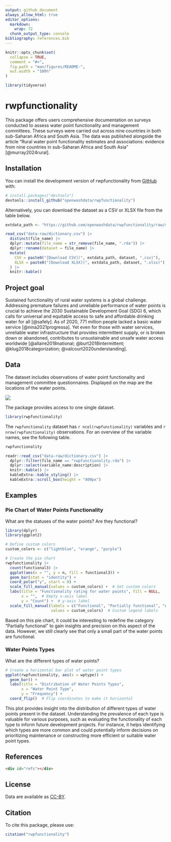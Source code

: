 ```yaml
---
output: github_document
always_allow_html: true
editor_options: 
  markdown: 
    wrap: 72
  chunk_output_type: console
bibliography: references.bib
---
```


<!-- README.md is generated from README.Rmd. Please edit that file -->

```r
knitr::opts_chunk$set(
  collapse = TRUE,
  comment = "#>",
  fig.path = "man/figures/README-",
  out.width = "100%"
)

library(tidyverse)
```

# rwpfunctionality

<!-- badges: start -->

<!-- badges: end -->

This package offers users comprehensive documentation on surveys conducted to assess water point functionality and management committees. These surveys were carried out across nine countries in both sub-Saharan Africa and South Asia. The data was published alongside the article "Rural water point functionality estimates and associations: evidence from nine countries in sub-Saharan Africa and South Asia" [@murray2024rural].

## Installation

You can install the development version of rwpfunctionality from [GitHub](https://github.com/) with:

```r
# install.packages("devtools")
devtools::install_github("openwashdata/rwpfunctionality")
```

Alternatively, you can download the dataset as a CSV or XLSX
file from the table below.

```r

extdata_path <- "https://github.com/openwashdata/rwpfunctionality/raw/main/inst/extdata/"

read_csv("data-raw/dictionary.csv") |> 
  distinct(file_name) |> 
  dplyr::mutate(file_name = str_remove(file_name, ".rda")) |> 
  dplyr::rename(dataset = file_name) |> 
  mutate(
    CSV = paste0("[Download CSV](", extdata_path, dataset, ".csv)"),
    XLSX = paste0("[Download XLSX](", extdata_path, dataset, ".xlsx)")
  ) |> 
  knitr::kable()

```

## Project goal

Sustained functionality of rural water systems is a global challenge. Addressing premature failures and unreliable performance of water points is crucial to achieve the 2030 Sustainable Development Goal (SDG) 6, which calls for universal and equitable access to safe and affordable drinking water for all [@safely]. As of 2020, 771 million people lacked a basic water service [@nina2021progressa]. Yet even for those with water services, unreliable water infrastructure that provides intermittent supply, or is broken down or abandoned, contributes to unsustainable and unsafe water access worldwide [@allaire2018national; @burt2018intermittent; @klug2018categorization; @valcourt2020understanding].


## Data

The dataset includes observations of water point functionality and management committee questionnaires. Displayed on the map are the locations of the water points.

![](man/figures/map.png)

The package provides access to one single dataset.

```r
library(rwpfunctionality)
```

The `rwpfunctionality` dataset has `r ncol(rwpfunctionality)`
variables and `r nrow(rwpfunctionality)` observations. For an overview
of the variable names, see the following table.

```r
rwpfunctionality
```

```r
readr::read_csv("data-raw/dictionary.csv") |> 
  dplyr::filter(file_name == "rwpfunctionality.rda") |> 
  dplyr::select(variable_name:description) |> 
  knitr::kable() |> 
  kableExtra::kable_styling() |> 
  kableExtra::scroll_box(height = "400px")
```

## Examples

### Pie Chart of Water Points Functionality

What are the statuses of the water points? Are they functional?

```r
library(dplyr)
library(ggplot2)

# Define custom colors
custom_colors <- c("lightblue", "orange", "purple")

# Create the pie chart
rwpfunctionality |>
  count(functional3) |> 
  ggplot(aes(x = "", y = n, fill = functional3)) +
  geom_bar(stat = "identity") +
  coord_polar("y", start = 0) +
  scale_fill_manual(values = custom_colors) +  # Set custom colors
  labs(title = "Functionality rating for water points", fill = NULL,
       x = "",  # Empty x-axis label
       y = "Count") +  # y-axis label
  scale_fill_manual(labels = c("Functional", "Partially functional", "Abandoned or not functional"),
                    values = custom_colors)  # Custom legend labels
```
Based on this pie chart, it could be interesting to redefine the category "Partially functional" to gain insights and precision on this aspect of the data. However, we still clearly see that only a small part of the water points are functional.

### Water Points Types

What are the different types of water points?

```r
# Create a horizontal bar plot of water point types
ggplot(rwpfunctionality, aes(x = wptype)) +
  geom_bar() +
  labs(title = "Distribution of Water Points Types",
       x = "Water Point Type",
       y = "Frequency") +
  coord_flip()  # Flip coordinates to make it horizontal
```

This plot provides insight into the distribution of different types of water points present in the dataset. Understanding the prevalence of each type is valuable for various purposes, such as evaluating the functionality of each type to inform future development projects. For instance, it helps identifying which types are more common and could potentially inform decisions on prioritizing maintenance or constructing more efficient or suitable water point types.

## References

```html
<div id="refs"></div>
```

## License

Data are available as 
[CC-BY](https://github.com/openwashdata/rwpfunctionality/LICENSE.md).

## Citation

To cite this package, please use:

```r
citation("rwpfunctionality")
```
